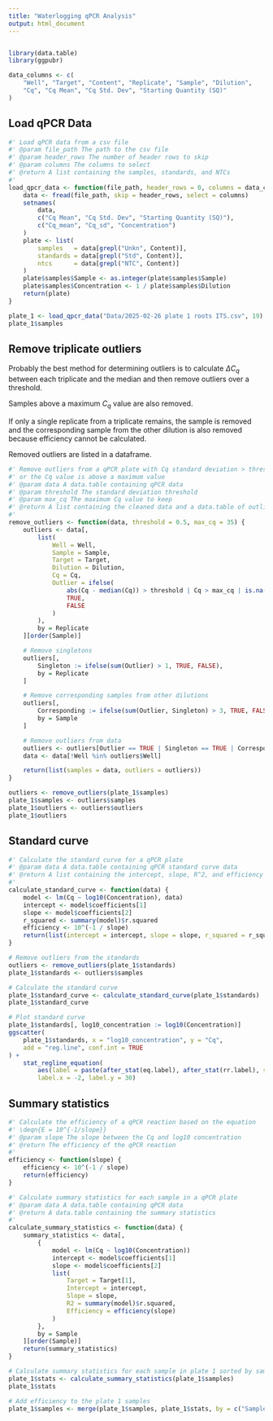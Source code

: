 ```yaml
---
title: "Waterlogging qPCR Analysis"
output: html_document
---
```


```r

```

```r
library(data.table)
library(ggpubr)
```

```r
data_columns <- c(
    "Well", "Target", "Content", "Replicate", "Sample", "Dilution",
    "Cq", "Cq Mean", "Cq Std. Dev", "Starting Quantity (SQ)"
)

```

## Load qPCR Data

```r

#' Load qPCR data from a csv file
#' @param file_path The path to the csv file
#' @param header_rows The number of header rows to skip
#' @param columns The columns to select
#' @return A list containing the samples, standards, and NTCs
#'
load_qpcr_data <- function(file_path, header_rows = 0, columns = data_columns) {
    data <- fread(file_path, skip = header_rows, select = columns)
    setnames(
        data,
        c("Cq Mean", "Cq Std. Dev", "Starting Quantity (SQ)"),
        c("Cq_mean", "Cq_sd", "Concentration")
    )
    plate <- list(
        samples   = data[grepl("Unkn", Content)],
        standards = data[grepl("Std", Content)],
        ntcs      = data[grepl("NTC", Content)]
    )
    plate$samples$Sample <- as.integer(plate$samples$Sample)
    plate$samples$Concentration <- 1 / plate$samples$Dilution
    return(plate)
}

plate_1 <- load_qpcr_data("Data/2025-02-26 plate 1 roots ITS.csv", 19)
plate_1$samples
```

## Remove triplicate outliers

Probably the best method for determining outliers is to calculate $\Delta C_q$ between each triplicate and the median and then remove outliers over a threshold.

Samples above a maximum $C_q$ value are also removed.

If only a single replicate from a triplicate remains, the sample is removed and the corresponding sample from the other dilution is also removed because efficiency cannot be calculated.

Removed outliers are listed in a dataframe.

```r

#' Remove outliers from a qPCR plate with Cq standard deviation > threshold
#' or the Cq value is above a maximum value
#' @param data A data.table containing qPCR data
#' @param threshold The standard deviation threshold
#' @param max_cq The maximum Cq value to keep
#' @return A list containing the cleaned data and a data.table of outliers
#'
remove_outliers <- function(data, threshold = 0.5, max_cq = 35) {
    outliers <- data[,
        list(
            Well = Well,
            Sample = Sample,
            Target = Target,
            Dilution = Dilution,
            Cq = Cq,
            Outlier = ifelse(
                abs(Cq - median(Cq)) > threshold | Cq > max_cq | is.na(Cq),
                TRUE,
                FALSE
            )
        ),
        by = Replicate
    ][order(Sample)]

    # Remove singletons
    outliers[,
        Singleton := ifelse(sum(Outlier) > 1, TRUE, FALSE),
        by = Replicate
    ]

    # Remove corresponding samples from other dilutions
    outliers[,
        Corresponding := ifelse(sum(Outlier, Singleton) > 3, TRUE, FALSE),
        by = Sample
    ]

    # Remove outliers from data
    outliers <- outliers[Outlier == TRUE | Singleton == TRUE | Corresponding == TRUE]
    data <- data[!Well %in% outliers$Well]

    return(list(samples = data, outliers = outliers))
}

outliers <- remove_outliers(plate_1$samples)
plate_1$samples <- outliers$samples
plate_1$outliers <- outliers$outliers
plate_1$outliers
```

## Standard curve

```r

#' Calculate the standard curve for a qPCR plate
#' @param data A data.table containing qPCR standard curve data
#' @return A list containing the intercept, slope, R^2, and efficiency
#'
calculate_standard_curve <- function(data) {
    model <- lm(Cq ~ log10(Concentration), data)
    intercept <- model$coefficients[1]
    slope <- model$coefficients[2]
    r_squared <- summary(model)$r.squared
    efficiency <- 10^(-1 / slope)
    return(list(intercept = intercept, slope = slope, r_squared = r_squared, efficiency = efficiency))
}

# Remove outliers from the standards
outliers <- remove_outliers(plate_1$standards)
plate_1$standards <- outliers$samples

# Calculate the standard curve
plate_1$standard_curve <- calculate_standard_curve(plate_1$standards)
plate_1$standard_curve

# Plot standard curve
plate_1$standards[, log10_concentration := log10(Concentration)]
ggscatter(
    plate_1$standards, x = "log10_concentration", y = "Cq",
    add = "reg.line", conf.int = TRUE
) +
    stat_regline_equation(
        aes(label = paste(after_stat(eq.label), after_stat(rr.label), sep = "~~~~")),
        label.x = -2, label.y = 30)

```

## Summary statistics

```r

#' Calculate the efficiency of a qPCR reaction based on the equation
#' \deqn{E = 10^{-1/slope}}
#' @param slope The slope between the Cq and log10 concentration 
#' @return The efficiency of the qPCR reaction
#'
efficiency <- function(slope) {
    efficiency <- 10^(-1 / slope)
    return(efficiency)
}

#' Calculate summary statistics for each sample in a qPCR plate
#' @param data A data.table containing qPCR data
#' @return A data.table containing the summary statistics
#'
calculate_summary_statistics <- function(data) {
    summary_statistics <- data[,
        {
            model <- lm(Cq ~ log10(Concentration))
            intercept <- model$coefficients[1]
            slope <- model$coefficients[2]
            list(
                Target = Target[1],
                Intercept = intercept,
                Slope = slope,
                R2 = summary(model)$r.squared,
                Efficiency = efficiency(slope)
            )
        },
        by = Sample
    ][order(Sample)]
    return(summary_statistics)
}

# Calculate summary statistics for each sample in plate 1 sorted by sample
plate_1$stats <- calculate_summary_statistics(plate_1$samples)
plate_1$stats

# Add efficiency to the plate 1 samples
plate_1$samples <- merge(plate_1$samples, plate_1$stats, by = c("Sample", "Target"))
```